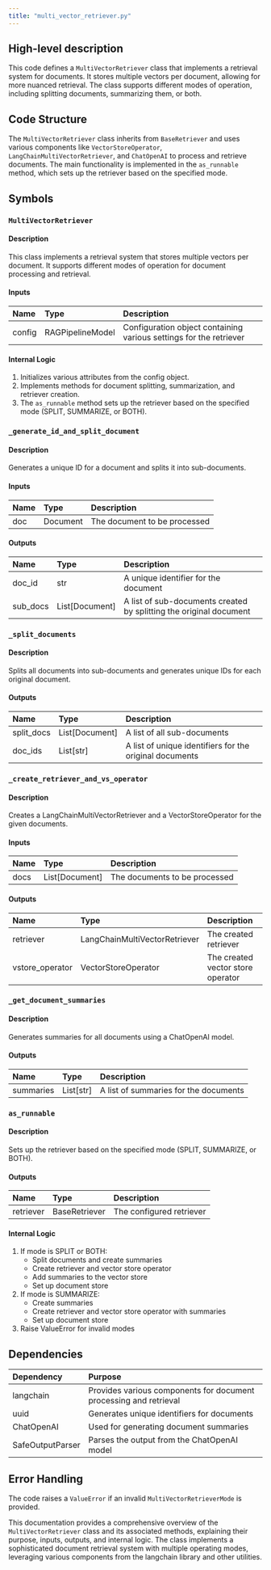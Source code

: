 ```yaml
---
title: "multi_vector_retriever.py"
---
```


## High-level description
This code defines a `MultiVectorRetriever` class that implements a retrieval system for documents. It stores multiple vectors per document, allowing for more nuanced retrieval. The class supports different modes of operation, including splitting documents, summarizing them, or both.

## Code Structure
The `MultiVectorRetriever` class inherits from `BaseRetriever` and uses various components like `VectorStoreOperator`, `LangChainMultiVectorRetriever`, and `ChatOpenAI` to process and retrieve documents. The main functionality is implemented in the `as_runnable` method, which sets up the retriever based on the specified mode.

## Symbols

### `MultiVectorRetriever`
#### Description
This class implements a retrieval system that stores multiple vectors per document. It supports different modes of operation for document processing and retrieval.

#### Inputs
| Name | Type | Description |
|:-----|:-----|:------------|
| config | RAGPipelineModel | Configuration object containing various settings for the retriever |

#### Internal Logic
1. Initializes various attributes from the config object.
2. Implements methods for document splitting, summarization, and retriever creation.
3. The `as_runnable` method sets up the retriever based on the specified mode (SPLIT, SUMMARIZE, or BOTH).

### `_generate_id_and_split_document`
#### Description
Generates a unique ID for a document and splits it into sub-documents.

#### Inputs
| Name | Type | Description |
|:-----|:-----|:------------|
| doc | Document | The document to be processed |

#### Outputs
| Name | Type | Description |
|:-----|:-----|:------------|
| doc_id | str | A unique identifier for the document |
| sub_docs | List[Document] | A list of sub-documents created by splitting the original document |

### `_split_documents`
#### Description
Splits all documents into sub-documents and generates unique IDs for each original document.

#### Outputs
| Name | Type | Description |
|:-----|:-----|:------------|
| split_docs | List[Document] | A list of all sub-documents |
| doc_ids | List[str] | A list of unique identifiers for the original documents |

### `_create_retriever_and_vs_operator`
#### Description
Creates a LangChainMultiVectorRetriever and a VectorStoreOperator for the given documents.

#### Inputs
| Name | Type | Description |
|:-----|:-----|:------------|
| docs | List[Document] | The documents to be processed |

#### Outputs
| Name | Type | Description |
|:-----|:-----|:------------|
| retriever | LangChainMultiVectorRetriever | The created retriever |
| vstore_operator | VectorStoreOperator | The created vector store operator |

### `_get_document_summaries`
#### Description
Generates summaries for all documents using a ChatOpenAI model.

#### Outputs
| Name | Type | Description |
|:-----|:-----|:------------|
| summaries | List[str] | A list of summaries for the documents |

### `as_runnable`
#### Description
Sets up the retriever based on the specified mode (SPLIT, SUMMARIZE, or BOTH).

#### Outputs
| Name | Type | Description |
|:-----|:-----|:------------|
| retriever | BaseRetriever | The configured retriever |

#### Internal Logic
1. If mode is SPLIT or BOTH:
   - Split documents and create summaries
   - Create retriever and vector store operator
   - Add summaries to the vector store
   - Set up document store
2. If mode is SUMMARIZE:
   - Create summaries
   - Create retriever and vector store operator with summaries
   - Set up document store
3. Raise ValueError for invalid modes

## Dependencies
| Dependency | Purpose |
|:-----------|:--------|
| langchain | Provides various components for document processing and retrieval |
| uuid | Generates unique identifiers for documents |
| ChatOpenAI | Used for generating document summaries |
| SafeOutputParser | Parses the output from the ChatOpenAI model |

## Error Handling
The code raises a `ValueError` if an invalid `MultiVectorRetrieverMode` is provided.

This documentation provides a comprehensive overview of the `MultiVectorRetriever` class and its associated methods, explaining their purpose, inputs, outputs, and internal logic. The class implements a sophisticated document retrieval system with multiple operating modes, leveraging various components from the langchain library and other utilities.